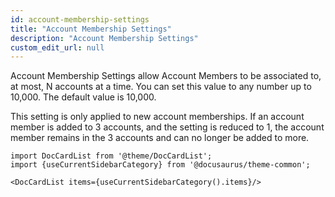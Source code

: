 ```yaml
---
id: account-membership-settings
title: "Account Membership Settings"
description: "Account Membership Settings"
custom_edit_url: null
---
```




Account Membership Settings allow Account Members to be associated to, at most, N accounts at a time. You can set this value to any number up to 10,000. The default value is 10,000.

This setting is only applied to new account memberships. If an account member is added to 3 accounts, and the setting is reduced to 1, the account member remains in the 3 accounts and can no longer be added to more.




```mdx-code-block
import DocCardList from '@theme/DocCardList';
import {useCurrentSidebarCategory} from '@docusaurus/theme-common';

<DocCardList items={useCurrentSidebarCategory().items}/>
```
      